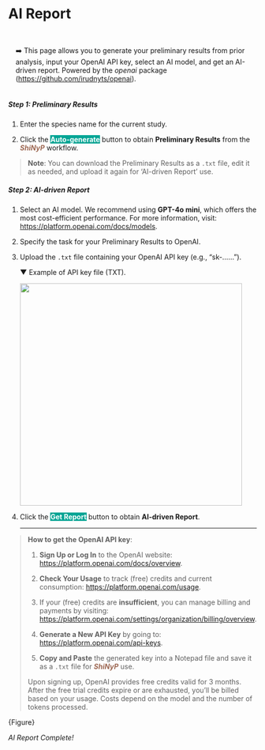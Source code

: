 # AI Report {#sec-ai-report}

::: {.highlighted-text style="padding-top: 15px; padding-bottom: 1px; padding-left: 15px"}
➡️ This page allows you to generate your preliminary results from prior analysis, input your OpenAI API key, select an AI model, and get an AI-driven report. Powered by the *openai* package (<https://github.com/irudnyts/openai>).
:::

##### Step 1: Preliminary Results {.unnumbered}

1.  Enter the species name for the current study.

2.  Click the [**Auto-generate**]{style="color: #fff;background-color: #00a595;"} button to obtain **Preliminary Results** from the [***ShiNyP***]{style="color: #9D6853;"} workflow.

> **Note**: You can download the Preliminary Results as a `.txt` file, edit it as needed, and upload it again for 'AI-driven Report' use.

##### Step 2: AI-driven Report {.unnumbered}

1.  Select an AI model. We recommend using **GPT-4o mini**, which offers the most cost-efficient performance. For more information, visit: <https://platform.openai.com/docs/models>.

2.  Specify the task for your Preliminary Results to OpenAI.

3.  Upload the `.txt` file containing your OpenAI API key (e.g., "sk-......").

    ▼ Example of API key file (TXT).

    ![](images/clipboard-3104956900.png){width="450"}

4.  Click the [**Get Report**]{style="color: #fff;background-color: #00a595;"} button to obtain **AI-driven Report**.

    ------------------------------------------------------------------------

> **How to get the OpenAI API key**:
>
> 1.  **Sign Up or Log In** to the OpenAI website: <https://platform.openai.com/docs/overview>.
>
> 2.  **Check Your Usage** to track (free) credits and current consumption: <https://platform.openai.com/usage>.
>
> 3.  If your (free) credits are **insufficient**, you can manage billing and payments by visiting: <https://platform.openai.com/settings/organization/billing/overview>.
>
> 4.  **Generate a New API Key** by going to: <https://platform.openai.com/api-keys>.
>
> 5.  **Copy and Paste** the generated key into a Notepad file and save it as a `.txt` file for [***ShiNyP***]{style="color: #9D6853;"} use.
>
> Upon signing up, OpenAI provides free credits valid for 3 months. After the free trial credits expire or are exhausted, you'll be billed based on your usage. Costs depend on the model and the number of tokens processed.

{Figure}

*AI Report Complete!*
